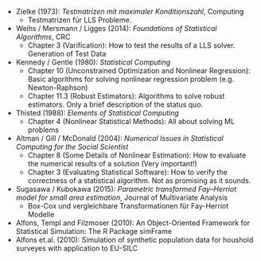 - Zielke (1973): *Testmatrizen mit maximaler Konditionszahl*, Computing
    - Testmatrizen für LLS Probleme.

- Weihs / Mersmann / Ligges (2014): *Foundations of Statistical Algorithms*,
    CRC
    - Chapter 3 (Varification): How to test the results of a LLS solver.
        Generation of Test Data

- Kennedy / Gentle (1980): *Statistical Computing*
    - Chapter 10 (Unconstrained Optimization and Nonlinear Regression):
    Basic algorithms for solving nonlinear regression problem (e.g.
    Newton-Raphson)
    - Chapter 11.3 (Robust Estimators): Algorithms to solve robust
    estimators. Only a brief description of the status quo.

- Thisted (1988): *Elements of Statistical Computing*
    - Chapter 4 (Nonlinear Statistical Methods): All about solving ML
        problems
    
- Altman / Gill / McDonald (2004): *Numerical Issues in Statistical
    Computing for the Social Scientist*
    - Chapter 8 (Some Details of Nonlinear Estimation): How to evaluate the
    numerical results of a solution (Very important!)
    - Chapter 3 (Evaluating Statistical Software): How to verify the
    correctness of a statistical algorithm. Not as promising as it sounds.

- Sugasawa / Kubokawa (2015): *Parametric transformed Fay–Herriot model for
    small area estimation*, Journal of Multivariate Analysis
    - Box-Cox und vergleichbare Transformationen für Fay-Herriot Modelle

- Alfons, Templ and Filzmoser (2010): An Object-Oriented Framework for Statistical Simulation: The R Package simFrame
- Alfons et.al. (2010): Simulation of synthetic population data for houshold surveyes with application to EU-SILC

\begin{figure}[htbp]
\centering
\includegraphics{figs/stability_intercept_base.pdf}
\caption[Stability Tests of Parameter Estimates: Intercept]{RFH - Parameter Estimates: Intercept -- Robust parameter estimation under the FH model.}
\end{figure}

\begin{figure}[htbp]
\centering
\includegraphics{figs/stability_slope_base.pdf}
\caption[Stability Tests of Parameter Estimates: Slope]{RFH - Parameter Estimates: Slope -- Robust parameter estimation under the FH model.}
\end{figure}

\begin{figure}[htbp]
\centering
\includegraphics{figs/stability_variance_base.pdf}
\caption[Stability Tests of Parameter Estimates: Variance]{RFH - Parameter Estimates: Variance -- Robust parameter estimation under the FH model.}
\end{figure}

\begin{figure}[htbp]
\centering
\includegraphics{figs/stability_random_effect_base.pdf}
\caption[Stability Test of Predictions]{RFH - Median of Predicted Random Effects -- Robust prediction under the FH model.}
\end{figure}

\begin{figure}[htbp]
\centering
\includegraphics{figs/stability_convergence_random_effects.pdf}
\caption[Stability Test of Predictions -- Convergence]{RFH - Convergence of Random Effetcs -- Robust prediction under the FH model. First 10 iterations of 1000 total (no convergence according to stopping rule).}
\end{figure}

\input{tabs/stability_fh.tex}

\begin{figure}[htbp]
\centering
\includegraphics{figs/stability_variance_spatial.pdf}
\caption[SFH - Stability Tests of Parameter Estimates under the Spatial FH Model]{Parameter Estimates: Variance Components -- Robust parameter estimation under the spatial FH model.}
\end{figure}

\begin{figure}[htbp]
\centering
\includegraphics{figs/stability_convergence_spatial.pdf}
\caption[SFH - Stability Tests of Parameter Estimates under the Spatial FH Model -- Convergence]{SFH - Parameter Estimates: Variance Components -- Different optimisation strategies: \textit{100 Iter} allows for a maximum of 100 nested iterations in each overall repetition; \textit{1 Iter} allows only for 1 iteration in nested algorithms. Cumulative number of iterations for \textit{100 Iter} is 1160 for the variance parameter and 160 for the correlation parameter.}
\end{figure}

\begin{figure}[htbp]
\centering
\includegraphics{figs/stability_variance_temporal.pdf}
\caption[Stability Tests of Parameter Estimates under the Temporal FH Model]{TFH - Parameter Estimates: Variance Components -- Robust parameter estimation under the temporal FH model.}
\end{figure}

\begin{figure}[htbp]
\centering
\includegraphics{figs/stability_variance_spatio_temporal.pdf}
\caption[Stability Tests of Parameter Estimates under the Spatio\hyp{}Temporal FH Model]{STFH - Parameter Estimates: Variance Components -- Robust parameter estimation under the spatio\hyp{}temporal FH model.}
\end{figure}

\input{tabs/stability_all_fh.tex}


